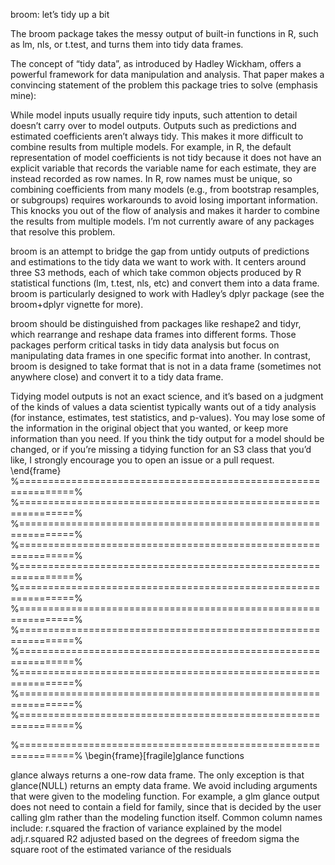 broom: let's tidy up a bit

The broom package takes the messy output of built-in functions in R, such as lm, nls, or t.test, and turns them into tidy data frames.

The concept of “tidy data”, as introduced by Hadley Wickham, offers a powerful framework for data manipulation and analysis. That paper makes a convincing statement of the problem this package tries to solve (emphasis mine):

While model inputs usually require tidy inputs, such attention to detail doesn't carry over to model outputs. Outputs such as predictions and estimated coefficients aren't always tidy. This makes it more difficult to combine results from multiple models. For example, in R, the default representation of model coefficients is not tidy because it does not have an explicit variable that records the variable name for each estimate, they are instead recorded as row names. In R, row names must be unique, so combining coefficients from many models (e.g., from bootstrap resamples, or subgroups) requires workarounds to avoid losing important information. This knocks you out of the flow of analysis and makes it harder to combine the results from multiple models. I'm not currently aware of any packages that resolve this problem.

broom is an attempt to bridge the gap from untidy outputs of predictions and estimations to the tidy data we want to work with. It centers around three S3 methods, each of which take common objects produced by R statistical functions (lm, t.test, nls, etc) and convert them into a data frame. broom is particularly designed to work with Hadley's dplyr package (see the broom+dplyr vignette for more).

broom should be distinguished from packages like reshape2 and tidyr, which rearrange and reshape data frames into different forms. Those packages perform critical tasks in tidy data analysis but focus on manipulating data frames in one specific format into another. In contrast, broom is designed to take format that is not in a data frame (sometimes not anywhere close) and convert it to a tidy data frame.

Tidying model outputs is not an exact science, and it's based on a judgment of the kinds of values a data scientist typically wants out of a tidy analysis (for instance, estimates, test statistics, and p-values). You may lose some of the information in the original object that you wanted, or keep more information than you need. If you think the tidy output for a model should be changed, or if you're missing a tidying function for an S3 class that you'd like, I strongly encourage you to open an issue or a pull request.
\end{frame}
%===============================================================%
\begin{frame}[fragile]
Tidying functions

This package provides three S3 methods that do three distinct kinds of tidying.

tidy: constructs a data frame that summarizes the model's statistical findings. This includes coefficients and p-values for each term in a regression, per-cluster information in clustering applications, or per-test information for multtest functions.
augment: add columns to the original data that was modeled. This includes predictions, residuals, and cluster assignments.
glance: construct a concise one-row summary of the model. This typically contains values such as R2, adjusted R2, and residual standard error that are computed once for the entire model.
Note that some classes may have only one or two of these methods defined.

\end{frame}
%===============================================================%
\begin{frame}[fragile]
Consider as an illustrative example a linear fit on the built-in mtcars dataset.

lmfit <- lm(mpg ~ wt, mtcars)
lmfit
## 
## Call:
## lm(formula = mpg ~ wt, data = mtcars)
## 
## Coefficients:
## (Intercept)           wt  
##      37.285       -5.344
summary(lmfit)
## 
## Call:
## lm(formula = mpg ~ wt, data = mtcars)
## 
## Residuals:
##     Min      1Q  Median      3Q     Max 
## -4.5432 -2.3647 -0.1252  1.4096  6.8727 
## 
## Coefficients:
##             Estimate Std. Error t value Pr(>|t|)    
## (Intercept)  37.2851     1.8776  19.858  < 2e-16 ***
## wt           -5.3445     0.5591  -9.559 1.29e-10 ***
## ---
## Signif. codes:  0 '***' 0.001 '**' 0.01 '*' 0.05 '.' 0.1 ' ' 1
## 
## Residual standard error: 3.046 on 30 degrees of freedom
## Multiple R-squared:  0.7528, Adjusted R-squared:  0.7446 
## F-statistic: 91.38 on 1 and 30 DF,  p-value: 1.294e-10
This summary output is useful enough if you just want to read it. However, converting it to a data frame that contains all the same information, so that you can combine it with other models or do further analysis, is not trivial. You have to do coef(summary(lmfit)) to get a matrix of coefficients, the terms are still stored in row names, and the column names are inconsistent with other packages (e.g. Pr(>|t|) compared to p.value).

\end{frame}
%===============================================================%
\begin{frame}[fragile]
Instead, you can use the tidy function, from the broom package, on the fit:

library(broom)
tidy(lmfit)
##          term  estimate std.error statistic      p.value
## 1 (Intercept) 37.285126  1.877627 19.857575 8.241799e-19
## 2          wt -5.344472  0.559101 -9.559044 1.293959e-10
\end{frame}
%===============================================================%
\begin{frame}[fragile]
This gives you a data.frame representation. Note that the row names have been moved into a column called term, and the column names are simple and consistent (and can be accessed using $).

Instead of viewing the coefficients, you might be interested in the fitted values and residuals for each of the original points in the regression. For this, use augment, which augments the original data with information from the model:
\end{frame}
%===============================================================%
\begin{frame}[fragile]
head(augment(lmfit))
##           .rownames  mpg    wt  .fitted   .se.fit     .resid       .hat
## 1         Mazda RX4 21.0 2.620 23.28261 0.6335798 -2.2826106 0.04326896
## 2     Mazda RX4 Wag 21.0 2.875 21.91977 0.5714319 -0.9197704 0.03519677
## 3        Datsun 710 22.8 2.320 24.88595 0.7359177 -2.0859521 0.05837573
## 4    Hornet 4 Drive 21.4 3.215 20.10265 0.5384424  1.2973499 0.03125017
## 5 Hornet Sportabout 18.7 3.440 18.90014 0.5526562 -0.2001440 0.03292182
## 6           Valiant 18.1 3.460 18.79325 0.5552829 -0.6932545 0.03323551
##     .sigma      .cooksd  .std.resid
## 1 3.067494 1.327407e-02 -0.76616765
## 2 3.093068 1.723963e-03 -0.30743051
## 3 3.072127 1.543937e-02 -0.70575249
## 4 3.088268 3.020558e-03  0.43275114
## 5 3.097722 7.599578e-05 -0.06681879
## 6 3.095184 9.210650e-04 -0.23148309
Note that each of the new columns begins with a . (to avoid overwriting any of the original columns).
\end{frame}
%===============================================================%
\begin{frame}[fragile]
Finally, several summary statistics are computed for the entire regression, such as R2 and the F-statistic. These can be accessed with the glance function:

glance(lmfit)
##   r.squared adj.r.squared    sigma statistic      p.value df    logLik
## 1 0.7528328     0.7445939 3.045882  91.37533 1.293959e-10  2 -80.01471
##        AIC      BIC deviance df.residual
## 1 166.0294 170.4266 278.3219          30
This distinction between the tidy, augment and glance functions is explored in a different context in the k-means vignette.
\end{frame}
%===============================================================%
\begin{frame}[fragile]
Other Examples

Generalized linear and non-linear models

These functions apply equally well to the output from glm:
\end{frame}
%===============================================================%
\begin{frame}[fragile]
glmfit <- glm(am ~ wt, mtcars, family="binomial")
tidy(glmfit)
##          term estimate std.error statistic     p.value
## 1 (Intercept) 12.04037  4.509706  2.669879 0.007587858
## 2          wt -4.02397  1.436416 -2.801396 0.005088198
head(augment(glmfit))
##           .rownames am    wt    .fitted   .se.fit     .resid       .hat
## 1         Mazda RX4  1 2.620  1.4975684 0.9175750  0.6353854 0.12577908
## 2     Mazda RX4 Wag  1 2.875  0.4714561 0.6761141  0.9848344 0.10816226
## 3        Datsun 710  1 2.320  2.7047594 1.2799233  0.3598458 0.09628500
## 4    Hornet 4 Drive  0 3.215 -0.8966937 0.6012064 -0.8271767 0.07438175
## 5 Hornet Sportabout  0 3.440 -1.8020869 0.7486164 -0.5525972 0.06812194
## 6           Valiant  0 3.460 -1.8825663 0.7669573 -0.5323012 0.06744101
##      .sigma     .cooksd .std.resid
## 1 0.8033182 0.018405616  0.6795582
## 2 0.7897742 0.042434911  1.0428463
## 3 0.8101256 0.003942789  0.3785304
## 4 0.7973421 0.017706938 -0.8597702
## 5 0.8061915 0.006469973 -0.5724389
## 6 0.8067014 0.005901376 -0.5512128
glance(glmfit)
##   null.deviance df.null    logLik      AIC      BIC deviance df.residual
## 1      43.22973      31 -9.588042 23.17608 26.10756 19.17608          30
Note that the statistics computed by glance are different for glm objects than for lm (e.g. deviance rather than R2):
\end{frame}
%===============================================================%
\begin{frame}[fragile]
These functions also work on other fits, such as nonlinear models (nls):

nlsfit <- nls(mpg ~ k / wt + b, mtcars, start=list(k=1, b=0))
tidy(nlsfit)
##   term  estimate std.error statistic      p.value
## 1    k 45.829488  4.249155 10.785554 7.639162e-12
## 2    b  4.386254  1.536418  2.854858 7.737378e-03
head(augment(nlsfit, mtcars))
##           .rownames  mpg cyl disp  hp drat    wt  qsec vs am gear carb
## 1         Mazda RX4 21.0   6  160 110 3.90 2.620 16.46  0  1    4    4
## 2     Mazda RX4 Wag 21.0   6  160 110 3.90 2.875 17.02  0  1    4    4
## 3        Datsun 710 22.8   4  108  93 3.85 2.320 18.61  1  1    4    1
## 4    Hornet 4 Drive 21.4   6  258 110 3.08 3.215 19.44  1  0    3    1
## 5 Hornet Sportabout 18.7   8  360 175 3.15 3.440 17.02  0  0    3    2
## 6           Valiant 18.1   6  225 105 2.76 3.460 20.22  1  0    3    1
##    .fitted     .resid
## 1 21.87843 -0.8784251
## 2 20.32695  0.6730544
## 3 24.14034 -1.3403437
## 4 18.64115  2.7588507
## 5 17.70878  0.9912203
## 6 17.63177  0.4682291
glance(nlsfit)
##     sigma isConv      finTol    logLik      AIC      BIC deviance
## 1 2.77405   TRUE 2.87694e-08 -77.02329 160.0466 164.4438 230.8606
##   df.residual
## 1          30
Hypothesis testing

The tidy function can also be applied to htest objects, such as those output by popular built-in functions like t.test, cor.test, and wilcox.test.

tt <- t.test(wt ~ am, mtcars)
tidy(tt)
##   estimate estimate1 estimate2 statistic     p.value parameter  conf.low
## 1 1.357895  3.768895     2.411  5.493905 6.27202e-06  29.23352 0.8525632
##   conf.high                  method alternative
## 1  1.863226 Welch Two Sample t-test   two.sided
Some cases might have fewer columns (for example, no confidence interval):

wt <- wilcox.test(wt ~ am, mtcars)
tidy(wt)
##   statistic      p.value                                            method
## 1     230.5 4.347026e-05 Wilcoxon rank sum test with continuity correction
##   alternative
## 1   two.sided
Since the tidy output is already only one row, glance returns the same output:

glance(tt)
##   estimate estimate1 estimate2 statistic     p.value parameter  conf.low
## 1 1.357895  3.768895     2.411  5.493905 6.27202e-06  29.23352 0.8525632
##   conf.high                  method alternative
## 1  1.863226 Welch Two Sample t-test   two.sided
glance(wt)
##   statistic      p.value                                            method
## 1     230.5 4.347026e-05 Wilcoxon rank sum test with continuity correction
##   alternative
## 1   two.sided
There is no augment function for htest objects, since there is no meaningful sense in which a hypothesis test produces output about each initial data point.

Conventions

In order to maintain consistency, we attempt to follow some conventions regarding the structure of returned data.

\end{frame}
%===============================================================%
\begin{frame}[fragile]
All functions

The output of the tidy, augment and glance functions is always a data frame.
The output never has rownames. This ensures that you can combine it with other tidy outputs without fear of losing information (since rownames in R cannot contain duplicates).
Some column names are kept consistent, so that they can be combined across different models and so that you know what to expect (in contrast to asking “is it pval or PValue?” every time). The examples below are not all the possible column names, nor will all tidy output contain all or even any of these columns.
\end{frame}
%===============================================================%
\begin{frame}[fragile]tidy functions

Each row in a tidy output typically represents some well-defined concept, such as one term in a regression, one test, or one cluster/class. This meaning varies across models but is usually self-evident. The one thing each row cannot represent is a point in the initial data (for that, use the augment method).
Common column names include:
term“” the term in a regression or model that is being estimated.
p.value: this spelling was chosen (over common alternatives such as pvalue, PValue, or pval) to be consistent with functions in R's built-in stats package
statistic a test statistic, usually the one used to compute the p-value. Combining these across many sub-groups is a reliable way to perform (e.g.) bootstrap hypothesis testing
estimate
conf.low the low end of a confidence interval on the estimate
conf.high the high end of a confidence interval on the estimate
df degrees of freedom
\end{frame}
%===============================================================%
\begin{frame}[fragile]augment functions

augment(model, data) adds columns to the original data.
If the data argument is missing, augment attempts to reconstruct the data from the model (note that this may not always be possible, and usually won't contain columns not used in the model).
Each row in an augment output matches the corresponding row in the original data.
If the original data contained rownames, augment turns them into a column called .rownames.
Newly added column names begin with . to avoid overwriting columns in the original data.
Common column names include:
.fitted: the predicted values, on the same scale as the data.
.resid: residuals: the actual y values minus the fitted values
.cluster: cluster assignments
\end{frame}
%===============================================================%
\begin{frame}[fragile]glance functions

glance always returns a one-row data frame.
The only exception is that glance(NULL) returns an empty data frame.
We avoid including arguments that were given to the modeling function. For example, a glm glance output does not need to contain a field for family, since that is decided by the user calling glm rather than the modeling function itself.
Common column names include:
r.squared the fraction of variance explained by the model
adj.r.squared R2 adjusted based on the degrees of freedom
sigma the square root of the estimated variance of the residuals
